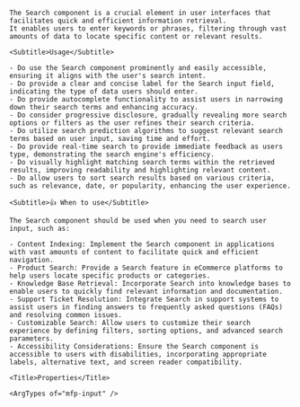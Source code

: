 
<div className="mfp-doc__wrapper" data-theme="light">
  <div className="mfp-doc__container" >
    <Title>Search</Title>

    The Search component is a crucial element in user interfaces that facilitates quick and efficient information retrieval.
    It enables users to enter keywords or phrases, filtering through vast amounts of data to locate specific content or relevant results.

    <Subtitle>Usage</Subtitle>

    - Do use the Search component prominently and easily accessible, ensuring it aligns with the user's search intent.
    - Do provide a clear and concise label for the Search input field, indicating the type of data users should enter.
    - Do provide autocomplete functionality to assist users in narrowing down their search terms and enhancing accuracy.
    - Do consider progressive disclosure, gradually revealing more search options or filters as the user refines their search criteria.
    - Do utilize search prediction algorithms to suggest relevant search terms based on user input, saving time and effort.
    - Do provide real-time search to provide immediate feedback as users type, demonstrating the search engine's efficiency.
    - Do visually highlight matching search terms within the retrieved results, improving readability and highlighting relevant content.
    - Do allow users to sort search results based on various criteria, such as relevance, date, or popularity, enhancing the user experience.

    <Subtitle>👍 When to use</Subtitle>

    The Search component should be used when you need to search user input, such as:

    - Content Indexing: Implement the Search component in applications with vast amounts of content to facilitate quick and efficient navigation.
    - Product Search: Provide a Search feature in eCommerce platforms to help users locate specific products or categories.
    - Knowledge Base Retrieval: Incorporate Search into knowledge bases to enable users to quickly find relevant information and documentation.
    - Support Ticket Resolution: Integrate Search in support systems to assist users in finding answers to frequently asked questions (FAQs) and resolving common issues.
    - Customizable Search: Allow users to customize their search experience by defining filters, sorting options, and advanced search parameters.
    - Accessibility Considerations: Ensure the Search component is accessible to users with disabilities, incorporating appropriate labels, alternative text, and screen reader compatibility.

    <Title>Properties</Title>

    <ArgTypes of="mfp-input" />
  </div>
</div>
